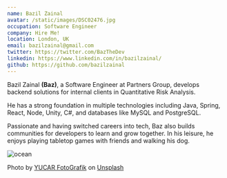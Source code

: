 ```yaml
---
name: Bazil Zainal
avatar: /static/images/DSC02476.jpg
occupation: Software Engineer
company: Hire Me!
location: London, UK
email: bazilzainal@gmail.com
twitter: https://twitter.com/BazTheDev
linkedin: https://www.linkedin.com/in/bazilzainal/
github: https://github.com/bazilzainal
---
```


Bazil Zainal **(Baz)**, a Software Engineer at Partners Group, develops backend solutions for internal clients in Quantitative Risk Analysis.

He has a strong foundation in multiple technologies including Java, Spring, React, Node, Unity, C#, and databases like MySQL and PostgreSQL.

Passionate and having switched careers into tech, Baz also builds communities for developers to learn and grow together. In his leisure, he enjoys playing tabletop games with friends and walking his dog.

![ocean](/static/images/ocean.jpeg)

Photo by [YUCAR FotoGrafik](https://unsplash.com/@yucar?utm_source=unsplash&utm_medium=referral&utm_content=creditCopyText)
on [Unsplash](https://unsplash.com/s/photos/sea?utm_source=unsplash&utm_medium=referral&utm_content=creditCopyText)
